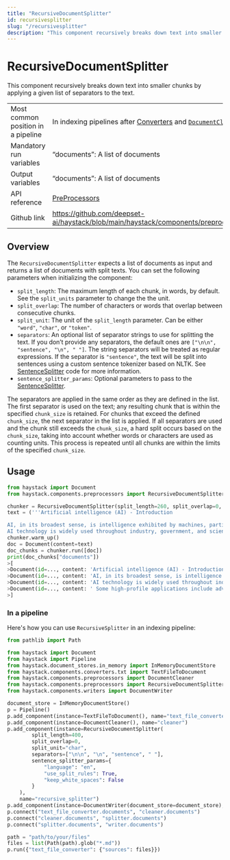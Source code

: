 ```yaml
---
title: "RecursiveDocumentSplitter"
id: recursivesplitter
slug: "/recursivesplitter"
description: "This component recursively breaks down text into smaller chunks by applying a given list of separators to the text."
---
```


# RecursiveDocumentSplitter

This component recursively breaks down text into smaller chunks by applying a given list of separators to the text.

|  |  |
| --- | --- |
| Most common position in a pipeline | In indexing pipelines after [Converters](../converters.mdx)   and [`DocumentCleaner`](documentcleaner.mdx)  , before [Classifiers](../classifiers.mdx) |
| Mandatory run variables            | “documents”: A list of documents                                                                                                                       |
| Output variables                   | “documents”: A list of documents                                                                                                                       |
| API reference                      | [PreProcessors](/reference/preprocessors-api)                                                                                                                 |
| Github link                        | https://github.com/deepset-ai/haystack/blob/main/haystack/components/preprocessors/recursive_splitter.py                                             |

## Overview

The `RecursiveDocumentSplitter` expects a list of documents as input and returns a list of documents with split texts. You can set the following parameters when initializing the component:

- `split_length`: The maximum length of each chunk, in words, by default. See the `split_units` parameter to change the the unit.
- `split_overlap`: The number of characters or words that overlap between consecutive chunks.
- `split_unit`: The unit of the `split_length` parameter. Can be either `"word"`, `"char"`, or `"token"`.
- `separators`: An optional list of separator strings to use for splitting the text. If you don’t provide any separators, the default ones are `["\n\n", "sentence", "\n", " "]`. The string separators will be treated as regular expressions. If the separator is `"sentence"`, the text will be split into sentences using a custom sentence tokenizer based on NLTK. See [SentenceSplitter](https://github.com/deepset-ai/haystack/blob/main/haystack/components/preprocessors/sentence_tokenizer.py#L116) code for more information.
- `sentence_splitter_params`: Optional parameters to pass to the [SentenceSplitter](https://github.com/deepset-ai/haystack/blob/main/haystack/components/preprocessors/sentence_tokenizer.py#L116).

The separators are applied in the same order as they are defined in the list. The first separator is used on the text; any resulting chunk that is within the specified `chunk_size` is retained. For chunks that exceed the defined `chunk_size`, the next separator in the list is applied. If all separators are used and the chunk still exceeds the `chunk_size`, a hard split occurs based on the `chunk_size`, taking into account whether words or characters are used as counting units. This process is repeated until all chunks are within the limits of the specified `chunk_size`.

## Usage

```python
from haystack import Document
from haystack.components.preprocessors import RecursiveDocumentSplitter

chunker = RecursiveDocumentSplitter(split_length=260, split_overlap=0, separators=["\n\n", "\n", ".", " "])
text = ('''Artificial intelligence (AI) - Introduction

AI, in its broadest sense, is intelligence exhibited by machines, particularly computer systems.
AI technology is widely used throughout industry, government, and science. Some high-profile applications include advanced web search engines; recommendation systems; interacting via human speech; autonomous vehicles; generative and creative tools; and superhuman play and analysis in strategy games.''')
chunker.warm_up()
doc = Document(content=text)
doc_chunks = chunker.run([doc])
print(doc_chunks["documents"])
>[
>Document(id=..., content: 'Artificial intelligence (AI) - Introduction\n\n', meta: {'original_id': '...', 'split_id': 0, 'split_idx_start': 0, '_split_overlap': []})
>Document(id=..., content: 'AI, in its broadest sense, is intelligence exhibited by machines, particularly computer systems.\n', meta: {'original_id': '...', 'split_id': 1, 'split_idx_start': 45, '_split_overlap': []})
>Document(id=..., content: 'AI technology is widely used throughout industry, government, and science.', meta: {'original_id': '...', 'split_id': 2, 'split_idx_start': 142, '_split_overlap': []})
>Document(id=..., content: ' Some high-profile applications include advanced web search engines; recommendation systems; interac...', meta: {'original_id': '...', 'split_id': 3, 'split_idx_start': 216, '_split_overlap': []})
>]
```

### In a pipeline

Here's how you can use `RecursiveSplitter` in an indexing pipeline:

```python
from pathlib import Path

from haystack import Document
from haystack import Pipeline
from haystack.document_stores.in_memory import InMemoryDocumentStore
from haystack.components.converters.txt import TextFileToDocument
from haystack.components.preprocessors import DocumentCleaner
from haystack.components.preprocessors import RecursiveDocumentSplitter
from haystack.components.writers import DocumentWriter

document_store = InMemoryDocumentStore()
p = Pipeline()
p.add_component(instance=TextFileToDocument(), name="text_file_converter")
p.add_component(instance=DocumentCleaner(), name="cleaner")
p.add_component(instance=RecursiveDocumentSplitter(
        split_length=400,
        split_overlap=0,
        split_unit="char",
        separators=["\n\n", "\n", "sentence", " "],
        sentence_splitter_params={
	        "language": "en",
	        "use_split_rules": True,
	        "keep_white_spaces": False
        }
    ),
	name="recursive_splitter")
p.add_component(instance=DocumentWriter(document_store=document_store), name="writer")
p.connect("text_file_converter.documents", "cleaner.documents")
p.connect("cleaner.documents", "splitter.documents")
p.connect("splitter.documents", "writer.documents")

path = "path/to/your/files"
files = list(Path(path).glob("*.md"))
p.run({"text_file_converter": {"sources": files}})
```
